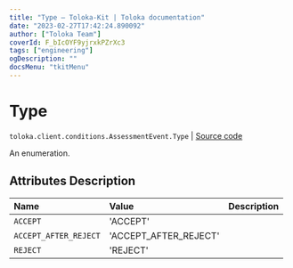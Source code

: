 ```yaml
---
title: "Type — Toloka-Kit | Toloka documentation"
date: "2023-02-27T17:42:24.890092"
author: ["Toloka Team"]
coverId: F_bIcOYF9yjrxkPZrXc3
tags: ["engineering"]
ogDescription: ""
docsMenu: "tkitMenu"
---
```


# Type
`toloka.client.conditions.AssessmentEvent.Type` | [Source code](https://github.com/Toloka/toloka-kit/blob/v1.1.4/src/client/conditions.py#L130)

An enumeration.

## Attributes Description

| Name | Value | Description |
| :------| :-----------| :----------| 
`ACCEPT`|'ACCEPT'|
`ACCEPT_AFTER_REJECT`|'ACCEPT_AFTER_REJECT'|
`REJECT`|'REJECT'|